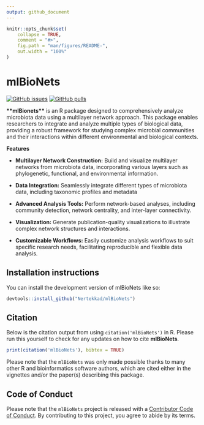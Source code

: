 ```yaml
---
output: github_document
---
```


<!-- README.md is generated from README.Rmd. Please edit that file -->

```r
knitr::opts_chunk$set(
    collapse = TRUE,
    comment = "#>",
    fig.path = "man/figures/README-",
    out.width = "100%"
)
```

# mlBioNets

<!-- badges: start -->

[![GitHub issues](https://img.shields.io/github/issues/Nertekkad/mlBioNets)](https://github.com/Nertekkad/mlBioNets/issues) [![GitHub pulls](https://img.shields.io/github/issues-pr/Nertekkad/mlBioNets)](https://github.com/Nertekkad/mlBioNets/pulls)

<!-- badges: end -->

**\*\*mlBionets\*\*** is an R package designed to comprehensively analyze microbiota data using a multilayer network approach. This package enables researchers to integrate and analyze multiple types of biological data, providing a robust framework for studying complex microbial communities and their interactions within different environmental and biological contexts.


**Features**

-   **Multilayer Network Construction:** Build and visualize multilayer networks from microbiota data, incorporating various layers such as phylogenetic, functional, and environmental information.

-   **Data Integration:** Seamlessly integrate different types of microbiota data, including taxonomic profiles and metadata

-   **Advanced Analysis Tools:** Perform network-based analyses, including community detection, network centrality, and inter-layer connectivity.

-   **Visualization:** Generate publication-quality visualizations to illustrate complex network structures and interactions.

-   **Customizable Workflows:** Easily customize analysis workflows to suit specific research needs, facilitating reproducible and flexible data analysis.

## Installation instructions

You can install the development version of mlBioNets like so:

```r
devtools::install_github("Nertekkad/mlBioNets")
```

## Citation

Below is the citation output from using `citation('mlBioNets')` in R. Please run this yourself to check for any updates on how to cite **mlBioNets**.

```r
print(citation('mlBioNets'), bibtex = TRUE)
```

Please note that the `mlBioNets` was only made possible thanks to many other R and bioinformatics software authors, which are cited either in the vignettes and/or the paper(s) describing this package.

## Code of Conduct

Please note that the `mlBioNets` project is released with a [Contributor Code of Conduct](http://bioconductor.org/about/code-of-conduct/). By contributing to this project, you agree to abide by its terms.
